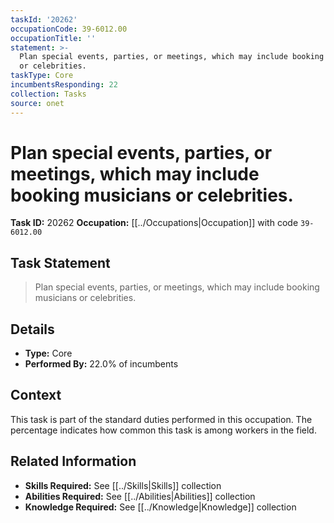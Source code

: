 ```yaml
---
taskId: '20262'
occupationCode: 39-6012.00
occupationTitle: ''
statement: >-
  Plan special events, parties, or meetings, which may include booking musicians
  or celebrities.
taskType: Core
incumbentsResponding: 22
collection: Tasks
source: onet
---
```

# Plan special events, parties, or meetings, which may include booking musicians or celebrities.

**Task ID:** 20262
**Occupation:** [[../Occupations|Occupation]] with code `39-6012.00`

## Task Statement

> Plan special events, parties, or meetings, which may include booking musicians or celebrities.

## Details

- **Type:** Core
- **Performed By:** 22.0% of incumbents

## Context

This task is part of the standard duties performed in this occupation. The percentage indicates how common this task is among workers in the field.

## Related Information

- **Skills Required:** See [[../Skills|Skills]] collection
- **Abilities Required:** See [[../Abilities|Abilities]] collection
- **Knowledge Required:** See [[../Knowledge|Knowledge]] collection
